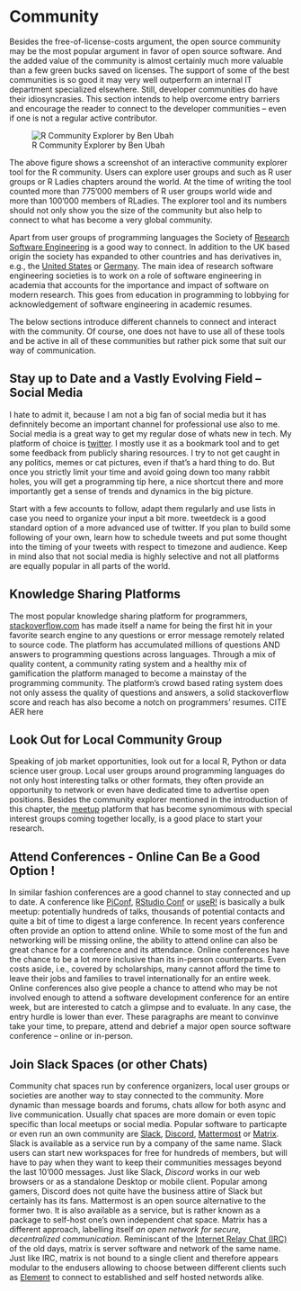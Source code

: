 # Community

Besides the free-of-license-costs argument, the open source community may be the most popular argument in favor of open source software. 
And the added value of the community is almost certainly much more valuable than a few green bucks saved on licenses. 
The support of some of the best communities is so good it may very well outperform an internal IT department specialized elsewhere.
Still, developer communities do have their idiosyncrasies.
This section intends to help overcome entry barriers and encourage the reader to connect to the developer communities -- even if one is not a regular active contributor. 

![R Community Explorer by Ben Ubah](images/community_explorer.png)

The above figure shows a screenshot of an interactive community explorer tool for the R community.
Users can explore user groups and such as R user groups or R Ladies chapters around the world. At the time of writing the tool counted more than 775'000 members of R user groups world wide and more than 100'000 members of RLadies.
The explorer tool and its numbers should not only show you the size of the community but also help to connect to what has become a very global community. 

Apart from user groups of programming languages the Society of [Research Software Engineering](https://society-rse.org/) is a good way to connect.
In addition to the UK based origin the society has expanded to other countries and has derivatives in, e.g., the [United States](https://us-rse.org/) or [Germany](https://de-rse.org/de/index.html).
The main idea of research software engineering societies is to work on a role of software engineering in academia that accounts for the importance and impact of software on modern research. This goes from education in programming to lobbying for acknowledgement of software engineering in academic resumes. 

The below sections introduce different channels to connect and interact with the community. 
Of course, one does not have to use all of these tools and be active in all of these communities but rather pick some that suit our way of communication. 

## Stay up to Date and a Vastly Evolving Field -- Social Media

I hate to admit it, because I am not a big fan of social media but it has definnitely become an important channel for professional use also to me.
Social media is a great way to get my regular dose of whats new in tech. My platform of choice is [twitter](https://twitter.com/whatsgoodio).
I mostly use it as a bookmark tool and to get some feedback from publicly sharing resources.
I try to not get caught in any politics, memes or cat pictures, even if that's a hard thing to do. 
But once you strictly limit your time and avoid going down too many rabbit holes, you will get a programming tip here, a nice shortcut there and more importantly get a sense of trends and dynamics in the big picture. 

Start with a few accounts to follow, adapt them regularly and use lists in case you need to organize your input a bit more. tweetdeck is a good standard option of a more advanced use of twitter.
If you plan to build some following of your own, learn how to schedule tweets and put some thought into the timing of your tweets with respect to timezone and audience.
Keep in mind also that not social media is highly selective and not all platforms are equally popular in all parts of the world.  

## Knowledge Sharing Platforms

The most popular knowledge sharing platform for programmers, [stackoverflow.com](https://stackoverflow.com) has made itself a name for being the first hit in your favorite search engine to any questions or error message remotely related to source code.
The platform has accumulated millions of questions AND answers to programming questions across languages. 
Through a mix of quality content, a community rating system and a healthy mix of gamification the platform managed to become a mainstay of the programming community. 
The platform's crowd based rating system does not only assess the quality of questions and answers, a solid stackoverflow score and reach has also become a notch on programmers' resumes.  CITE AER here

## Look Out for Local Community Group 

Speaking of job market opportunities, look out for a local R, Python or data science user group. 
Local user groups around programming languages do not only host interesting talks or other formats, they often provide an opportunity to network or even have dedicated time to advertise open positions. 
Besides the community explorer mentioned in the introduction of this chapter, the [meetup](https://www.meetup.com/) platform that has become synomimous with special interest groups coming together locally, is a good place to start your research.  


## Attend Conferences - Online Can Be a Good Option !

In similar fashion conferences are a good channel to stay connected and up to date. 
A conference like [PiConf](https://piconf.net/), [RStudio Conf]() or [useR!](https://twitter.com/_useRconf) is basically a bulk meetup: potentially hundreds of talks, thousands of potential contacts and quite a bit of time to digest a large conference. 
In recent years conference often provide an option to attend online. While to some most of the fun and networking will be missing online, the ability to attend online can also be great chance for a conference and its attendance. Online conferences have the chance to be a lot more inclusive than its in-person counterparts. Even costs aside, i.e., covered by scholarships, many cannot afford the time to leave their jobs and families to travel internationally for an entire week. 
Online conferences also give people a chance to attend who may be not involved enough to attend a software development conference for an entire week, but are interested to catch a glimpse and to evaluate. 
In any case, the entry hurdle is lower than ever. These paragraphs are meant to convinve  take your time, to prepare, attend and debrief a major open source software conference -- online or in-person. 


## Join Slack Spaces (or other Chats) 

Community chat spaces run by conference organizers, local user groups or societies are another way to stay connected to the community. More dynamic than message boards and forums, chats allow for both async and live communication. Usually chat spaces are 
more domain or even topic specific than local meetups or social media.
Popular software to particapte or even run an own community are [Slack](https://slack.com), [Discord](https://discord.com/), [Mattermost](https://mattermost.com/) or [Matrix](https://matrix.org/).
Slack is available as a service run by a company of the same name.
Slack users can start new workspaces for free for hundreds of members, but will have to pay when they want to keep their communities messages beyond the last 10'000 messages.
Just like Slack, *Discord* works in our web browsers or as a standalone Desktop or mobile client.
Popular among gamers, Discord does not quite have the business attire of Slack but certainly has its fans.
Mattermost is an open source alternative to the former two.
It is also available as a service, but is rather known as a package to self-host one's own independent chat space.
Matrix has a different approach, labelling itself *an open network for secure, decentralized communication*.
Reminiscant of the [Internet Relay Chat (IRC)](https://en.wikipedia.org/wiki/Internet_Relay_Chat) of the old days, matrix is server software and network of the same name. 
Just like IRC, matrix is not bound to a single client and therefore appears modular to the endusers allowing to choose between different clients such as [Element](https://element.io/) to connect to established and self hosted networds alike. 

